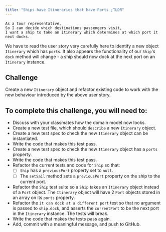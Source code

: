 ```yaml
---
title: "Ships have Itineraries that have Ports ;TLDR"
---
```


```
As a tour representative,
So I can decide which destinations passengers visit,
I want a ship to take an itinerary which determines at which port it next docks.
```

We have to read the user story very carefully here to identify a new object `Itinerary` which has `ports`. It also appears the functionality of our `Ship`'s `dock` method will change - a ship should now dock at the next port on an `Itinerary` instance.

## Challenge

Create a new `Itinerary` object and refactor existing code to work with the new behaviour introduced by the above user story.

## To complete this challenge, you will need to:

- Discuss with your classmates how the domain model now looks.
- Create a new test file, which should `describe` a new `Itinerary` object.
- Create a new test spec to check the new `Itinerary` object can be instantiated. 
- Write the code that makes this test pass.
- Create a new test spec to check the new `Itinerary` object has a `ports` property. 
- Write the code that makes this test pass.
- Refactor the current tests and code for `Ship` so that:
  * [ ] `Ship` has a `previousPort` property set to `null`.
  * [ ] The `setSail` method sets a `previousPort` property on the ship to the current port.
- Refactor the `Ship` test suite so a `Ship` takes an `Itinerary` object instead of a `Port` object. The `Itinerary` object will have 2 `Port` objects stored in an array on its `ports` property.
- Refactor the `it can dock at a different port` test so that no argument is passed to `ship.dock`, and asserts the `currentPort` to be the next port in the `Itinerary` instance. The tests will break.
- Write the code that makes the tests pass again.
- Add, commit with a meaningful message, and push to GitHub.
